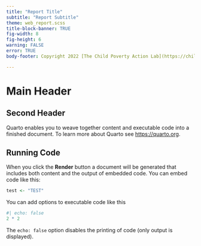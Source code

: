 ```yaml
---
title: "Report Title"
subtitle: "Report Subtitle"
theme: web_report.scss
title-block-banner: TRUE
fig-width: 8
fig-height: 6
warning: FALSE
error: TRUE
body-footer: Copyright 2022 [The Child Poverty Action Lab](https://childpovertyactionlab.org/).

---
```


# Main Header

## Second Header

Quarto enables you to weave together content and executable code into a finished document. To learn more about Quarto see <https://quarto.org>.

## Running Code

When you click the **Render** button a document will be generated that includes both content and the output of embedded code. You can embed code like this:

```r
test <- "TEST"
```

You can add options to executable code like this

```r
#| echo: false
2 * 2
```

The `echo: false` option disables the printing of code (only output is displayed).
